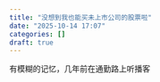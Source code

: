 ```yaml
---
title: "没想到我也能买未上市公司的股票啦"
date: "2025-10-14 17:07"
categories: []
draft: true
---
```


有模糊的记忆，几年前在通勤路上听播客
